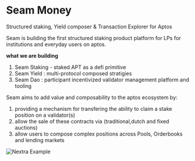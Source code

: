 
# Seam Money

Structured staking, Yield composer & Transaction Explorer for Aptos

Seam is building the first structured staking product platform for LPs for institutions and everyday users on aptos.

**what we are building** 
1. Seam Staking - staked APT as a defi primitive 
2. Seam Yield : multi-protocol composed stratigies 
3. Seam Dao : participant incentivized validator management platform and tooling

Seam aims to add value and composability to the aptos ecosystem
by: 
1. providing a mechanism for transfering the ability to claim a stake position on a validator(s) 
2. allow the sale of these contracts via (traditional,dutch and fixed auctions) 
3. allow users to compose complex positions across Pools, Orderbooks and lending markets

<Bleed>![Nextra Example](../public/seam-thumbnail.png)</Bleed>
